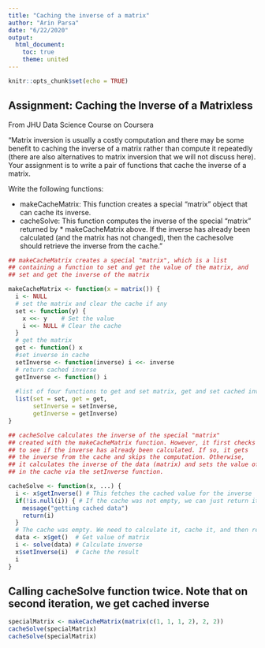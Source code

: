 ```yaml
---
title: "Caching the inverse of a matrix"
author: "Arin Parsa"
date: "6/22/2020"
output: 
  html_document:
    toc: true
    theme: united
---
```


```r
knitr::opts_chunk$set(echo = TRUE)
```

## Assignment: Caching the Inverse of a Matrixless 
From JHU Data Science Course on Coursera

"Matrix inversion is usually a costly computation and there may be some benefit to caching the inverse of a matrix rather than compute it repeatedly (there are also alternatives to matrix inversion that we will not discuss here). Your assignment is to write a pair of functions that cache the inverse of a matrix.

Write the following functions:

* makeCacheMatrix: This function creates a special "matrix" object that can cache its inverse.
* cacheSolve: This function computes the inverse of the special "matrix" returned by * makeCacheMatrix above. If the inverse has already been calculated (and the matrix has not changed), then the cachesolve should retrieve the inverse from the cache."

```r
## makeCacheMatrix creates a special "matrix", which is a list
## containing a function to set and get the value of the matrix, and
## set and get the inverse of the matrix

makeCacheMatrix <- function(x = matrix()) {
  i <- NULL
  # set the matrix and clear the cache if any
  set <- function(y) {
    x <<- y    # Set the value
    i <<- NULL # Clear the cache
  }
  # get the matrix
  get <- function() x
  #set inverse in cache
  setInverse <- function(inverse) i <<- inverse
  # return cached inverse
  getInverse <- function() i
  
  #list of four functions to get and set matrix, get and set cached inverse
  list(set = set, get = get,
       setInverse = setInverse,
       getInverse = getInverse)
}

## cacheSolve calculates the inverse of the special "matrix"
## created with the makeCacheMatrix function. However, it first checks 
## to see if the inverse has already been calculated. If so, it gets 
## the inverse from the cache and skips the computation. Otherwise, 
## it calculates the inverse of the data (matrix) and sets the value of the inverse 
## in the cache via the setInverse function.

cacheSolve <- function(x, ...) {
  i <- x$getInverse() # This fetches the cached value for the inverse
  if(!is.null(i)) { # If the cache was not empty, we can just return it
    message("getting cached data")
    return(i)
  }
  # The cache was empty. We need to calculate it, cache it, and then return it.
  data <- x$get()  # Get value of matrix
  i <- solve(data) # Calculate inverse
  x$setInverse(i)  # Cache the result
  i    
}

```

## Calling cacheSolve function twice. Note that on second iteration, we get cached inverse

```r

specialMatrix <- makeCacheMatrix(matrix(c(1, 1, 1, 2), 2, 2))
cacheSolve(specialMatrix)
cacheSolve(specialMatrix)


```

